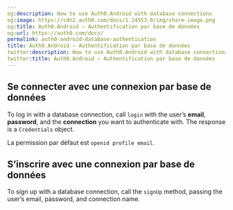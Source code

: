 ```yaml
---
og:description: How to use Auth0.Android with database connections
og:image: https://cdn2.auth0.com/docs/1.14553.0/img/share-image.png
og:title: Auth0.Android – Authentification par base de données
og:url: https://auth0.com/docs/
permalink: auth0-android-database-authentication
title: Auth0.Android – Authentification par base de données
twitter:description: How to use Auth0.Android with database connections
twitter:title: Auth0.Android – Authentification par base de données
---
```




## Se connecter avec une connexion par base de données

To log in with a database connection, call `login` with the user’s **email**, **password**, and the **connection** you want to authenticate with. The response is a `Credentials` object.



La permission par défaut est `openid profile email`.

## S’inscrire avec une connexion par base de données

To sign up with a database connection, call the `signUp` method, passing the user’s email, password, and connection name.